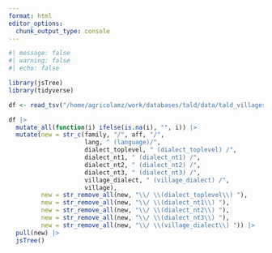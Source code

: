 ```yaml
---
format: html
editor_options: 
  chunk_output_type: console
---
```


```r
#| message: false
#| warning: false
#| echo: false

library(jsTree)
library(tidyverse)

df <- read_tsv("/home/agricolamz/work/databases/tald/data/tald_villages.csv")

df |> 
  mutate_all(function(i) ifelse(is.na(i), "", i)) |> 
  mutate(new = str_c(family, "/", aff, "/", 
                     lang, " (language)/", 
                     dialect_toplevel, " (dialect_toplevel) /",
                     dialect_nt1, " (dialect_nt1) /",
                     dialect_nt2, " (dialect_nt2) /",
                     dialect_nt3, " (dialect_nt3) /",
                     village_dialect, " (village_dialect) /",
                     village),
         new = str_remove_all(new, "\\/ \\(dialect_toplevel\\) "),
         new = str_remove_all(new, "\\/ \\(dialect_nt1\\) "),
         new = str_remove_all(new, "\\/ \\(dialect_nt2\\) "),
         new = str_remove_all(new, "\\/ \\(dialect_nt3\\) "),
         new = str_remove_all(new, "\\/ \\(village_dialect\\) ")) |> 
  pull(new) |> 
  jsTree()
```
